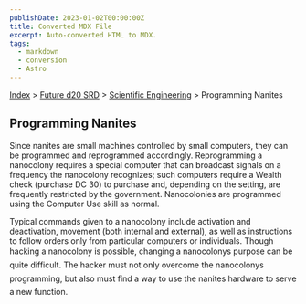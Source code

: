```yaml
---
publishDate: 2023-01-02T00:00:00Z
title: Converted MDX File
excerpt: Auto-converted HTML to MDX.
tags:
  - markdown
  - conversion
  - Astro
---
```


[Index](-index) > [Future d20 SRD](future-d20-srd-index) > [Scientific Engineering](future-d20-srd-scientific-engineering-index) > Programming Nanites

## Programming Nanites

Since nanites are small machines controlled by small computers, they can be programmed and reprogrammed accordingly. Reprogramming a nanocolony requires a special computer that can broadcast signals on a frequency the nanocolony recognizes; such computers require a Wealth check (purchase DC 30) to purchase and, depending on the setting, are frequently restricted by the government. Nanocolonies are programmed using the Computer Use skill as normal.

Typical commands given to a nanocolony include activation and deactivation, movement (both internal and external), as well as instructions to follow orders only from particular computers or individuals. Though hacking a nanocolony is possible, changing a nanocolonys purpose can be quite difficult. The hacker must not only overcome the nanocolonys programming, but also must find a way to use the nanites hardware to serve a new function.
